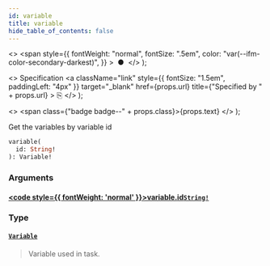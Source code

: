 ```yaml
---
id: variable
title: variable
hide_table_of_contents: false
---
```


  <>
    <span
      style={{
        fontWeight: "normal",
        fontSize: ".5em",
        color: "var(--ifm-color-secondary-darkest)",
      }}
    >
      &nbsp;●&nbsp;
    </span>
  </>
);

  <>
    Specification
    <a
      className="link"
      style={{ fontSize: "1.5em", paddingLeft: "4px" }}
      target="_blank"
      href={props.url}
      title={"Specified by " + props.url}
    >
      ⎘
    </a>
  </>
);

  <>
    <span class={"badge badge--" + props.class}>{props.text}</span>
  </>
);

Get the variables by variable id

```graphql
variable(
  id: String!
): Variable!
```

### Arguments

#### [<code style={{ fontWeight: 'normal' }}>variable.<b>id</b></code>](#)<Bullet />[`String!`](../scalars/string.mdx) <Badge class="secondary" text="non-null"/> <Badge class="secondary" text="scalar"/>

>

### Type

#### [`Variable`](../objects/variable.mdx) <Badge class="secondary" text="object"/>

> Variable used in task.
